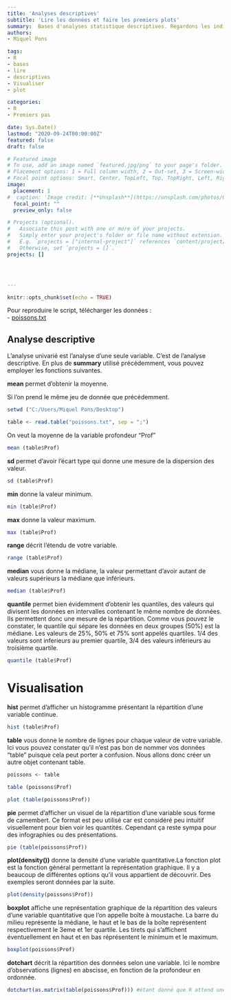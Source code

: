 ```yaml
---
title: 'Analyses descriptives'
subtitle: 'Lire les données et faire les premiers plots'
summary:  Bases d'analyses statistique descriptives. Regardons les indices décrivant une variable et visualisons la en faisant un graphique simple type histogramme, camembert ou autres.
authors:
- Miquel Pons

tags:
- R
- bases
- lire
- descriptives
- Visualiser
- plot

categories:
- R
- Premiers pas

date: Sys.Date()
lastmod: "2020-09-24T00:00:00Z"
featured: false
draft: false

# Featured image
# To use, add an image named `featured.jpg/png` to your page's folder.
# Placement options: 1 = Full column width, 2 = Out-set, 3 = Screen-width
# Focal point options: Smart, Center, TopLeft, Top, TopRight, Left, Right, BottomLeft, Bottom, BottomRight
image:
  placement: 1
#  caption: 'Image credit: [**Unsplash**](https://unsplash.com/photos/CpkOjOcXdUY)'
  focal_point: ""
  preview_only: false

# Projects (optional).
#   Associate this post with one or more of your projects.
#   Simply enter your project's folder or file name without extension.
#   E.g. `projects = ["internal-project"]` references `content/project/deep-learning/index.md`.
#   Otherwise, set `projects = []`.
projects: []




---
```

```r
knitr::opts_chunk$set(echo = TRUE)
```

Pour reproduire le script, télécharger les données :  
- <a href="/files/poissons.txt">poissons.txt</a>  

## Analyse descriptive

L'analyse univarié est l'analyse d'une seule variable. C'est de l'analyse descriptive. En plus de **summary** utilisé précédemment, vous pouvez employer les fonctions suivantes.

**mean** permet d'obtenir la moyenne. 

Si l'on prend le même jeu de donnée que précédemment.

``` r

setwd ("C:/Users/Miquel Pons/Desktop")

table <- read.table("poissons.txt", sep = ";") 

```

On veut la moyenne de la variable profondeur "Prof"

``` r

mean (table$Prof)

```


**sd** permet d'avoir l'écart type qui donne une mesure de la dispersion des valeur. 

``` r

sd (table$Prof)

```

**min** donne la valeur minimum. 

``` r

min (table$Prof)

```

**max** donne la valeur maximum.

``` r

max (table$Prof)

```

**range** décrit l'étendu de votre variable. 

``` r

range (table$Prof)

```

**median** vous donne la médiane, la valeur permettant d'avoir autant de valeurs supérieurs la médiane que inférieurs. 

``` r

median (table$Prof)

```


**quantile** permet bien évidemment d'obtenir les quantiles, des valeurs qui divisent les données en intervalles contenant le même nombre de données. Ils permettent donc une mesure de la répartition. Comme vous pouvez le constater, le quantile qui sépare les données en deux groupes (50%) est la médiane. Les valeurs de 25%, 50% et 75% sont appelés quartiles. 1/4 des valeurs sont inferieurs au premier quartile, 3/4 des valeurs inférieurs au troisième quartile.

``` r

quantile (table$Prof)

```

# Visualisation 

**hist** permet d'afficher un histogramme présentant la répartition d'une variable continue. 

``` r

hist (table$Prof)

```



**table** vous donne le nombre de lignes pour chaque valeur de votre variable. Ici vous pouvez constater qu'il n'est pas bon de nommer vos données "table" puisque cela peut porter a confusion. Nous allons donc créer un autre objet contenant table. 

``` r


poissons <- table

table (poissons$Prof)

plot (table(poissons$Prof))

```

**pie** permet d'afficher un visuel de la répartition d'une variable sous forme de camembert. Ce format est peu utilisé car est considéré peu intuitif visuellement pour bien voir les quantités. Cependant ça reste sympa pour des infographies ou des présentations. 

``` r

pie (table(poissons$Prof))

```

**plot(density())** donne la densité d'une variable quantitative.La fonction plot est la fonction général permettant la représentation graphique. Il y a beaucoup de différentes options qu'il vous appartient de découvrir. Des exemples seront données par la suite.

``` r

plot(density(poissons$Prof))

```


**boxplot** affiche une représentation graphique de la répartition des valeurs d'une variable quantitative que l'on appelle boîte à moustache.  La barre du milieu représente la médiane, le haut et le bas de la boîte représentent respectivement le 3eme et 1er quartile. Les tirets qui s'affichent éventuellement en haut et en bas réprésentent le minimum et le maximum.


``` r

boxplot(poissons$Prof)

```

**dotchart** décrit la répartition des données selon une variable. Ici le nombre d'observations (lignes) en abscisse, en fonction de la profondeur en ordonnée.

``` r

dotchart(as.matrix(table(poissons$Prof))) #étant donné que R attend une matrice pour ce graphique, il convient d'utiliser as.matrix afin de rentrer les valeurs sous forme de matrice

```
